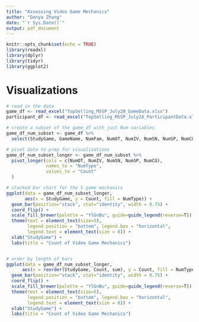 ```yaml
---
title: "Assessing Video Game Mechanics"
author: "Danya Zhang"
date: "`r Sys.Date()`"
output: pdf_document
---
```


```r
knitr::opts_chunk$set(echo = TRUE)
library(readxl)
library(dplyr)
library(tidyr)
library(ggplot2)
```

# Visualizations
```r
# read in the data
game_df <- read_excel("TopSelling_MSSP_July28_GameData.xlsx")
participant_df <- read_excel("TopSelling_MSSP_July28_ParticipantData.xlsx")
```

```r
# create a subset of the game_df with just Num variables
game_df_num_subset <- game_df %>%
  select(StudyGame, GameName, NumFam, NumOT, NumIV, NumSN, NumSP, NumCG)

# pivot data to prep for visualizations 
game_df_num_subset_longer <- game_df_num_subset %>% 
  pivot_longer(cols = c(NumOT, NumIV, NumSN, NumSP, NumCG), 
               names_to = "NumType", 
               values_to = "Count"
  )
```

```r
# stacked bar chart for the 5 game mechanics
ggplot(data = game_df_num_subset_longer, 
       aes(x = StudyGame, y = Count, fill = NumType)) + 
  geom_bar(position="stack", stat="identity", width = 0.75) +
  coord_flip() +
  scale_fill_brewer(palette = "YlGnBu", guide=guide_legend(reverse=T)) +
  theme(text = element_text(size=5),
        legend.position = "bottom", legend.box = "horizontal",
        legend.text = element_text(size = 8)) +
  xlab("StudyGame") + 
  labs(title = "Count of Video Game Mechanics") 


# order by length of bars
ggplot(data = game_df_num_subset_longer, 
      aes(x = reorder(StudyGame, Count, sum), y = Count, fill = NumType)) +
  geom_bar(position="stack", stat="identity", width = 0.75) +
  coord_flip() +
  scale_fill_brewer(palette = "YlGnBu", guide=guide_legend(reverse=T)) +
  theme(text = element_text(size=5),
        legend.position = "bottom", legend.box = "horizontal",
        legend.text = element_text(size = 8)) +
  xlab("StudyGame") + 
  labs(title = "Count of Video Game Mechanics") 
```

